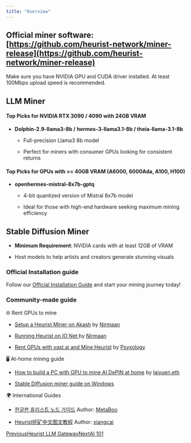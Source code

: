 ```yaml
---
title: "Overview"
---
```


## Official miner software: [https://github.com/heurist-network/miner-release](https://github.com/heurist-network/miner-release)

Make sure you have NVIDIA GPU and CUDA driver installed. At least 100Mbps upload speed is recommended.

## LLM Miner

#### Top Picks for NVIDIA RTX 3090 / 4090 with 24GB VRAM

* **Dolphin-2.9-llama3-8b /** **hermes-3-llama3.1-8b / theia-llama-3.1-8b**

  * Full-precision Llama3 8b model

  * Perfect for miners with consumer GPUs looking for consistent returns

#### Top Picks for GPUs with >= 40GB VRAM (A6000, 6000Ada, A100, H100)

* **openhermes-mistral-8x7b-gptq**

  * 4-bit quantized version of Mistral 8x7b model

  * Ideal for those with high-end hardware seeking maximum mining efficiency

## Stable Diffusion Miner

* **Minimum Requirement**: NVIDIA cards with at least 12GB of VRAM

* Host models to help artists and creators generate stunning visuals

### Official Installation guide

Follow our [Official Installation Guide](https://github.com/heurist-network/miner-release) and start your mining journey today!

### Community-made guide

🌐 Rent GPUs to mine

* [Setup a Heurist Miner on Akash](https://mirror.xyz/0xC36A87666c505Fe695fc097d238725ff4d34877D/4aIgauH_MXe9oxYvUNgtaZIS0qcQdaXcZYBLbO3N8O4) by [Nirmaan](https://x.com/nirmaanai)

* [Running Heurist on IO Net ](https://mirror.xyz/0xC36A87666c505Fe695fc097d238725ff4d34877D/StMN0BAl-m6HHXWBU7_7QHovA6JUEsdiAvOw-PxnhCM)by [Nirmaan](https://x.com/nirmaanai)

* [Rent GPUs with vast.ai and Mine Heurist](https://x.com/Psyxology_/status/1775279211449573599) by [Psyxology](https://x.com/Psyxology_)

🖥️ At-home mining guide

* [How to build a PC with GPU to mine AI DePIN at home](https://x.com/0xlaiyuen/status/1781019016204853734) by [laiyuen.eth](https://x.com/0xlaiyuen)

* [Stable Diffusion miner guide on Windows](https://yaygrr.gitbook.io/huerist-miner-sd-windows-10-11-deployment-guide)

🌍 International Guides

* [한글판 휴리스트 노드 가이드](https://metaboo.tistory.com/68) Author: [MetaBoo](https://twitter.com/boojapresident)

* [Heurist挖矿中文图文教程](https://mirror.xyz/xiangcai.eth/YR4e514aHVNSWkzjjGqnP1Z-QmEE9d8_r6yXdpP-6to) Author: [xiangcai](https://twitter.com/xiangcai88)

[PreviousHeurist LLM Gateway](/developer/heurist-llm-gateway)[NextAI 101](/guides/ai-101)
